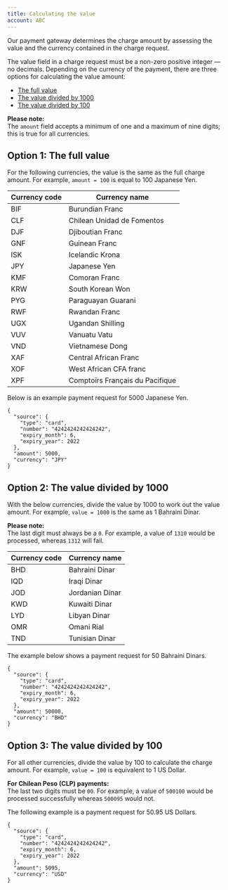 ```yaml
---
title: Calculating the value
account: ABC
---
```


Our payment gateway determines the charge amount by assessing the value and the currency contained in the charge request.

The value field in a charge request must be a non-zero positive integer — no decimals. Depending on the currency of the payment, there are three options for calculating the value amount:

*   [The full value](#Calculatingthevalue-fullvalue)
*   [The value divided by 1000](#Calculatingthevalue-valuediv1000)
*   [The value divided by 100](#Calculatingthevalue-valuediv100)

**Please note:**  
The `amount` field accepts a minimum of one and a maximum of nine digits; this is true for all currencies.

Option 1: The full value 
-------------------------

For the following currencies, the value is the same as the full charge amount. For example, `amount = 100` is equal to 100 Japanese Yen.

| Currency code | Currency name |
| --- | --- |
| BIF | Burundian Franc |
| CLF | Chilean Unidad de Fomentos |
| DJF | Djiboutian Franc |
| GNF | Guinean Franc |
| ISK | Icelandic Krona |
| JPY | Japanese Yen |
| KMF | Comoran Franc |
| KRW | South Korean Won |
| PYG | Paraguayan Guarani |
| RWF | Rwandan Franc |
| UGX | Ugandan Shilling |
| VUV | Vanuatu Vatu |
| VND | Vietnamese Dong |
| XAF | Central African Franc |
| XOF | West African CFA franc |
| XPF | Comptoirs Français du Pacifique |

Below is an example payment request for 5000 Japanese Yen. 

    {
      "source": {
        "type": "card",
        "number": "4242424242424242",
        "expiry_month": 6,
        "expiry_year": 2022
      },
      "amount": 5000,
      "currency": "JPY"
    }

Option 2: The value divided by 1000 
------------------------------------

With the below currencies, divide the value by 1000 to work out the value amount. For example, `value = 1000` is the same as 1 Bahraini Dinar.

**Please note:**  
The last digit must always be a `0`. For example, a value of `1310` would be processed, whereas `1312` will fail.

| Currency code | Currency name |
| --- | --- |
| BHD | Bahraini Dinar |
| IQD | Iraqi Dinar |
| JOD | Jordanian Dinar |
| KWD | Kuwaiti Dinar |
| LYD | Libyan Dinar |
| OMR | Omani Rial |
| TND | Tunisian Dinar |

The example below shows a payment request for 50 Bahraini Dinars.

    {
      "source": {
        "type": "card",
        "number": "4242424242424242",
        "expiry_month": 6,
        "expiry_year": 2022
      },
      "amount": 50000,
      "currency": "BHD"
    }

Option 3: The value divided by 100 
-----------------------------------

For all other currencies, divide the value by 100 to calculate the charge amount. For example, `value = 100` is equivalent to 1 US Dollar.

**For Chilean Peso (CLP) payments:**  
The last two digits must be `00`. For example, a value of `500100` would be processed successfully whereas `500095` would not.

The following example is a payment request for 50.95 US Dollars.

    {
      "source": {
        "type": "card",
        "number": "4242424242424242",
        "expiry_month": 6,
        "expiry_year": 2022
      },
      "amount": 5095,
      "currency": "USD"
    }
